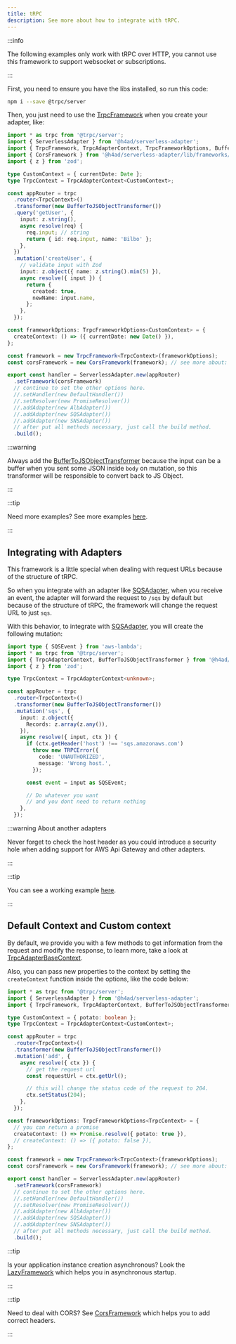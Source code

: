 ---
title: tRPC
description: See more about how to integrate with tRPC.
---

:::info

The following examples only work with tRPC over HTTP, you cannot use this framework to support websocket or subscriptions.

:::

First, you need to ensure you have the libs installed, so run this code:

```bash
npm i --save @trpc/server
```

Then, you just need to use the [TrpcFramework](../../api/Frameworks/TrpcFramework) when you create your adapter, like:

```ts title="index.ts"
import * as trpc from '@trpc/server';
import { ServerlessAdapter } from '@h4ad/serverless-adapter';
import { TrpcFramework, TrpcAdapterContext, TrpcFrameworkOptions, BufferToJSObjectTransformer } from '@h4ad/serverless-adapter/lib/frameworks/trpc';
import { CorsFramework } from '@h4ad/serverless-adapter/lib/frameworks/cors';
import { z } from 'zod';

type CustomContext = { currentDate: Date };
type TrpcContext = TrpcAdapterContext<CustomContext>;

const appRouter = trpc
  .router<TrpcContext>()
  .transformer(new BufferToJSObjectTransformer())
  .query('getUser', {
    input: z.string(),
    async resolve(req) {
      req.input; // string
      return { id: req.input, name: 'Bilbo' };
    },
  })
  .mutation('createUser', {
    // validate input with Zod
    input: z.object({ name: z.string().min(5) }),
    async resolve({ input }) {
      return {
        created: true,
        newName: input.name,
      };
    },
  });

const frameworkOptions: TrpcFrameworkOptions<CustomContext> = {
  createContext: () => ({ currentDate: new Date() }),
};

const framework = new TrpcFramework<TrpcContext>(frameworkOptions);
const corsFramework = new CorsFramework(framework); // see more about: https://serverless-adapter.viniciusl.com.br/docs/main/frameworks/cors

export const handler = ServerlessAdapter.new(appRouter)
  .setFramework(corsFramework)
  // continue to set the other options here.
  //.setHandler(new DefaultHandler())
  //.setResolver(new PromiseResolver())
  //.addAdapter(new AlbAdapter())
  //.addAdapter(new SQSAdapter())
  //.addAdapter(new SNSAdapter())
  // after put all methods necessary, just call the build method.
  .build();
```

:::warning

Always add the [BufferToJSObjectTransformer](../../api/Frameworks/TrpcFramework/BufferToJSObjectTransformer) because the input can be a buffer
when you sent some JSON inside `body` on mutation, so this transformer will be responsible to convert back to JS Object.

:::

:::tip

Need more examples? See more examples [here](https://github.com/H4ad/serverless-adapter-examples#trpc).

:::

## Integrating with Adapters

This framework is a little special when dealing with request URLs because of the structure of tRPC.

So when you integrate with an adapter like [SQSAdapter](/docs/main/adapters/aws/sqs), when you receive an event, the adapter will forward the request to `/sqs` by default
but because of the structure of tRPC, the framework will change the request URL to just `sqs`.

With this behavior, to integrate with [SQSAdapter](/docs/main/adapters/aws/sqs), you will create the following mutation:

```typescript title="index.ts"
import type { SQSEvent } from 'aws-lambda';
import * as trpc from '@trpc/server';
import { TrpcAdapterContext, BufferToJSObjectTransformer } from '@h4ad/serverless-adapter/lib/frameworks/trpc';
import { z } from 'zod';

type TrpcContext = TrpcAdapterContext<unknown>;

const appRouter = trpc
  .router<TrpcContext>()
  .transformer(new BufferToJSObjectTransformer())
  .mutation('sqs', {
    input: z.object({
      Records: z.array(z.any()),
    }),
    async resolve({ input, ctx }) {
      if (ctx.getHeader('host') !== 'sqs.amazonaws.com')
        throw new TRPCError({
          code: 'UNAUTHORIZED',
          message: 'Wrong host.',
        });

      const event = input as SQSEvent;

      // Do whatever you want
      // and you dont need to return nothing
    },
  });
```

:::warning About another adapters

Never forget to check the host header as you could introduce a security hole when adding support for AWS Api Gateway and other adapters.

:::

:::tip

You can see a working example [here](https://github.com/H4ad/serverless-adapter-examples/tree/master/src/trpc/aws/api-gateway-v2-and-sqs.entry.ts).

:::

## Default Context and Custom context

By default, we provide you with a few methods to get information from the request and modify the response,
to learn more, take a look at [TrpcAdapterBaseContext](../../api/Frameworks/TrpcFramework/TrpcAdapterBaseContext).

Also, you can pass new properties to the context by setting the `createContext` function inside the options,
like the code below:

```typescript title="index.ts"
import * as trpc from '@trpc/server';
import { ServerlessAdapter } from '@h4ad/serverless-adapter';
import { TrpcFramework, TrpcAdapterContext, BufferToJSObjectTransformer, TrpcFrameworkOptions } from '@h4ad/serverless-adapter/lib/frameworks/trpc';

type CustomContext = { potato: boolean };
type TrpcContext = TrpcAdapterContext<CustomContext>;

const appRouter = trpc
  .router<TrpcContext>()
  .transformer(new BufferToJSObjectTransformer())
  .mutation('add', {
    async resolve({ ctx }) {
      // get the request url
      const requestUrl = ctx.getUrl();

      // this will change the status code of the request to 204.
      ctx.setStatus(204);
    },
  });

const frameworkOptions: TrpcFrameworkOptions<TrpcContext> = {
  // you can return a promise
  createContext: () => Promise.resolve({ potato: true }),
  // createContext: () => ({ potato: false }),
};

const framework = new TrpcFramework<TrpcContext>(frameworkOptions);
const corsFramework = new CorsFramework(framework); // see more about: https://serverless-adapter.viniciusl.com.br/docs/main/frameworks/cors

export const handler = ServerlessAdapter.new(appRouter)
  .setFramework(corsFramework)
  // continue to set the other options here.
  //.setHandler(new DefaultHandler())
  //.setResolver(new PromiseResolver())
  //.addAdapter(new AlbAdapter())
  //.addAdapter(new SQSAdapter())
  //.addAdapter(new SNSAdapter())
  // after put all methods necessary, just call the build method.
  .build();
```

:::tip

Is your application instance creation asynchronous? Look the [LazyFramework](./helpers/lazy) which helps you in asynchronous startup.

:::

:::tip

Need to deal with CORS? See [CorsFramework](./helpers/cors) which helps you to add correct headers.

:::
